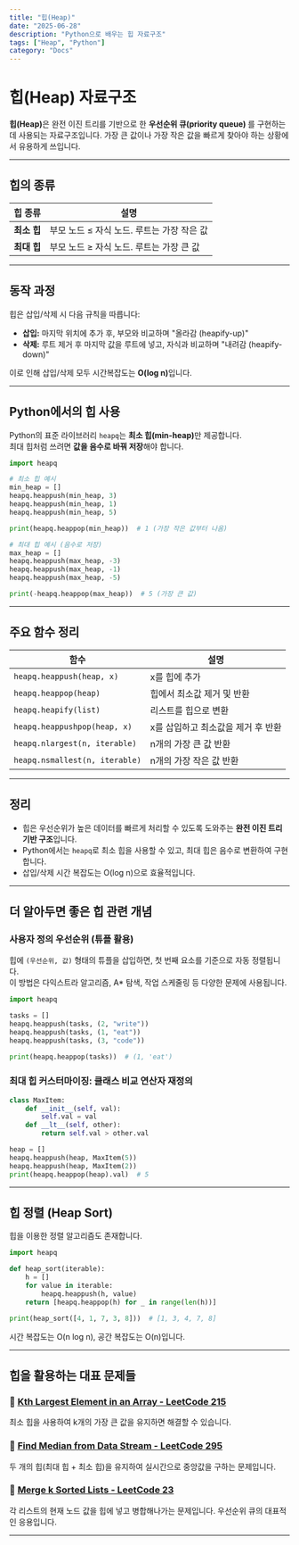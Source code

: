 ```yaml
---
title: "힙(Heap)"
date: "2025-06-28"
description: "Python으로 배우는 힙 자료구조"
tags: ["Heap", "Python"]
category: "Docs"
---
```


# 힙(Heap) 자료구조

<b>힙(Heap)</b>은 완전 이진 트리를 기반으로 한 <b>
  우선순위 큐(priority queue)
</b>를 구현하는 데 사용되는 자료구조입니다. 가장 큰 값이나 가장 작은 값을 빠르게
찾아야 하는 상황에서 유용하게 쓰입니다.

---

## 힙의 종류

<table>
  <thead>
    <tr>
      <th>힙 종류</th>
      <th>설명</th>
    </tr>
  </thead>
  <tbody>
    <tr>
      <td>
        <strong>최소 힙</strong>
      </td>
      <td>부모 노드 ≤ 자식 노드. 루트는 가장 작은 값</td>
    </tr>
    <tr>
      <td>
        <strong>최대 힙</strong>
      </td>
      <td>부모 노드 ≥ 자식 노드. 루트는 가장 큰 값</td>
    </tr>
  </tbody>
</table>

---

## 동작 과정

힙은 삽입/삭제 시 다음 규칙을 따릅니다:

- **삽입:** 마지막 위치에 추가 후, 부모와 비교하며 "올라감 (heapify-up)"
- **삭제:** 루트 제거 후 마지막 값을 루트에 넣고, 자식과 비교하며 "내려감 (heapify-down)"

이로 인해 삽입/삭제 모두 시간복잡도는 <b>O(log n)</b>입니다.

---

## Python에서의 힙 사용

Python의 표준 라이브러리 `heapq`는 <b>최소 힙(min-heap)</b>만 제공합니다.  
최대 힙처럼 쓰려면 **값을 음수로 바꿔 저장**해야 합니다.

```python
import heapq

# 최소 힙 예시
min_heap = []
heapq.heappush(min_heap, 3)
heapq.heappush(min_heap, 1)
heapq.heappush(min_heap, 5)

print(heapq.heappop(min_heap))  # 1 (가장 작은 값부터 나옴)

# 최대 힙 예시 (음수로 저장)
max_heap = []
heapq.heappush(max_heap, -3)
heapq.heappush(max_heap, -1)
heapq.heappush(max_heap, -5)

print(-heapq.heappop(max_heap))  # 5 (가장 큰 값)
```

---

## 주요 함수 정리

<table>
  <thead>
    <tr>
      <th>함수</th>
      <th>설명</th>
    </tr>
  </thead>
  <tbody>
    <tr>
      <td>
        <code>heapq.heappush(heap, x)</code>
      </td>
      <td>x를 힙에 추가</td>
    </tr>
    <tr>
      <td>
        <code>heapq.heappop(heap)</code>
      </td>
      <td>힙에서 최소값 제거 및 반환</td>
    </tr>
    <tr>
      <td>
        <code>heapq.heapify(list)</code>
      </td>
      <td>리스트를 힙으로 변환</td>
    </tr>
    <tr>
      <td>
        <code>heapq.heappushpop(heap, x)</code>
      </td>
      <td>x를 삽입하고 최소값을 제거 후 반환</td>
    </tr>
    <tr>
      <td>
        <code>heapq.nlargest(n, iterable)</code>
      </td>
      <td>n개의 가장 큰 값 반환</td>
    </tr>
    <tr>
      <td>
        <code>heapq.nsmallest(n, iterable)</code>
      </td>
      <td>n개의 가장 작은 값 반환</td>
    </tr>
  </tbody>
</table>

---

## 정리

- 힙은 우선순위가 높은 데이터를 빠르게 처리할 수 있도록 도와주는 **완전 이진 트리 기반 구조**입니다.
- Python에서는 `heapq`로 최소 힙을 사용할 수 있고, 최대 힙은 음수로 변환하여 구현합니다.
- 삽입/삭제 시간 복잡도는 O(log n)으로 효율적입니다.

---

## 더 알아두면 좋은 힙 관련 개념

### 사용자 정의 우선순위 (튜플 활용)

힙에 `(우선순위, 값)` 형태의 튜플을 삽입하면, 첫 번째 요소를 기준으로 자동 정렬됩니다.  
이 방법은 다익스트라 알고리즘, A\* 탐색, 작업 스케줄링 등 다양한 문제에 사용됩니다.

```python
import heapq

tasks = []
heapq.heappush(tasks, (2, "write"))
heapq.heappush(tasks, (1, "eat"))
heapq.heappush(tasks, (3, "code"))

print(heapq.heappop(tasks))  # (1, 'eat')
```

### 최대 힙 커스터마이징: 클래스 비교 연산자 재정의

```python
class MaxItem:
    def __init__(self, val):
        self.val = val
    def __lt__(self, other):
        return self.val > other.val

heap = []
heapq.heappush(heap, MaxItem(5))
heapq.heappush(heap, MaxItem(2))
print(heapq.heappop(heap).val)  # 5
```

---

## 힙 정렬 (Heap Sort)

힙을 이용한 정렬 알고리즘도 존재합니다.

```python
import heapq

def heap_sort(iterable):
    h = []
    for value in iterable:
        heapq.heappush(h, value)
    return [heapq.heappop(h) for _ in range(len(h))]

print(heap_sort([4, 1, 7, 3, 8]))  # [1, 3, 4, 7, 8]
```

시간 복잡도는 O(n log n), 공간 복잡도는 O(n)입니다.

---

## 힙을 활용하는 대표 문제들

### 🔗 [Kth Largest Element in an Array - LeetCode 215](https://leetcode.com/problems/kth-largest-element-in-an-array/)

최소 힙을 사용하여 k개의 가장 큰 값을 유지하면 해결할 수 있습니다.

### 🔗 [Find Median from Data Stream - LeetCode 295](https://leetcode.com/problems/find-median-from-data-stream/)

두 개의 힙(최대 힙 + 최소 힙)을 유지하여 실시간으로 중앙값을 구하는 문제입니다.

### 🔗 [Merge k Sorted Lists - LeetCode 23](https://leetcode.com/problems/merge-k-sorted-lists/)

각 리스트의 현재 노드 값을 힙에 넣고 병합해나가는 문제입니다. 우선순위 큐의 대표적인 응용입니다.

---
